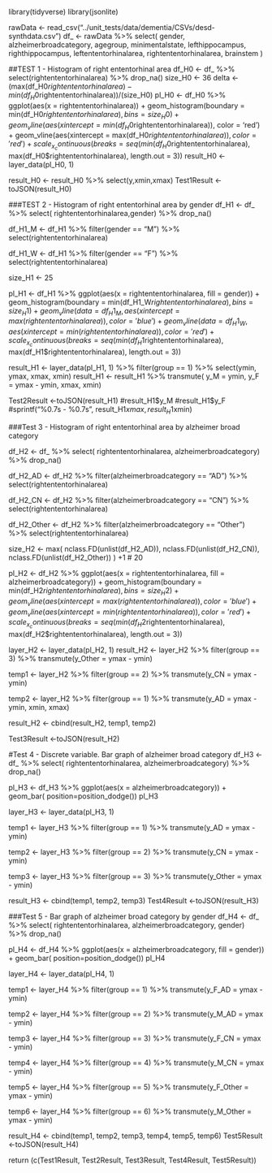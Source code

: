 library(tidyverse)
library(jsonlite)

rawData <- read_csv("../unit_tests/data/dementia/CSVs/desd-synthdata.csv")
df_ <- rawData %>%
  select(
    gender, alzheimerbroadcategory,
    agegroup, minimentalstate,
    lefthippocampus, righthippocampus,
    leftententorhinalarea, rightententorhinalarea,
    brainstem
    )

##TEST 1 - Histogram of right ententorhinal area
df_H0 <- df_ %>%
  select(rightententorhinalarea) %>%
  drop_na()
size_H0 <- 36
delta <- (max(df_H0$rightententorhinalarea) - min(df_H0$rightententorhinalarea))/(size_H0)
pl_H0 <- df_H0 %>%
  ggplot(aes(x = rightententorhinalarea)) +
  geom_histogram(boundary = min(df_H0$rightententorhinalarea), bins = size_H0) +
  geom_vline(aes(xintercept = min(df_H0$rightententorhinalarea)), color = 'red') +
  geom_vline(aes(xintercept = max(df_H0$rightententorhinalarea)), color = 'red') +
  scale_x_continuous(breaks = seq(min(df_H0$rightententorhinalarea), max(df_H0$rightententorhinalarea), length.out = 3))
result_H0 <- layer_data(pl_H0, 1)

result_H0 <-  result_H0 %>%
  select(y,xmin,xmax)
Test1Result <-toJSON(result_H0)


###TEST 2 - Histogram of right ententorhinal area by gender
df_H1 <- df_ %>%
  select( rightententorhinalarea,gender) %>%
  drop_na()

df_H1_M <- df_H1 %>%
  filter(gender == "M") %>%
  select(rightententorhinalarea)

df_H1_W <- df_H1 %>%
  filter(gender == "F") %>%
  select(rightententorhinalarea)

size_H1 <- 25

pl_H1 <- df_H1 %>%
  ggplot(aes(x = rightententorhinalarea, fill = gender)) +
  geom_histogram(boundary = min(df_H1_W$rightententorhinalarea), bins = size_H1) +
  geom_vline(data = df_H1_M, aes(xintercept = max(rightententorhinalarea)), color = 'blue') +
  geom_vline(data = df_H1_W, aes(xintercept = min(rightententorhinalarea)), color = 'red') +
    scale_x_continuous(breaks = seq(min(df_H1$rightententorhinalarea), max(df_H1$rightententorhinalarea), length.out = 3))

result_H1 <- layer_data(pl_H1, 1) %>%
  filter(group == 1) %>%
  select(ymin, ymax, xmax, xmin)
result_H1 <- result_H1 %>%
  transmute(
    y_M = ymin,
    y_F = ymax - ymin,
    xmax, xmin)

Test2Result <-toJSON(result_H1)
#result_H1$y_M
#result_H1$y_F
#sprintf("%0.7s - %0.7s", result_H1$xmax, result_H1$xmin)


###Test 3 - Histogram of right ententorhinal area by alzheimer broad category

df_H2 <- df_ %>%
  select(
    rightententorhinalarea,
    alzheimerbroadcategory) %>%
  drop_na()

df_H2_AD <- df_H2 %>%
  filter(alzheimerbroadcategory == "AD") %>%
  select(rightententorhinalarea)

df_H2_CN <- df_H2 %>%
  filter(alzheimerbroadcategory == "CN") %>%
  select(rightententorhinalarea)

df_H2_Other <- df_H2 %>%
  filter(alzheimerbroadcategory == "Other") %>%
  select(rightententorhinalarea)

size_H2 <- max(
  nclass.FD(unlist(df_H2_AD)),
  nclass.FD(unlist(df_H2_CN)),
  nclass.FD(unlist(df_H2_Other))
  ) +1 # 20

pl_H2 <- df_H2 %>%
  ggplot(aes(x = rightententorhinalarea, fill = alzheimerbroadcategory)) +
  geom_histogram(boundary = min(df_H2$rightententorhinalarea), bins = size_H2) +
  geom_vline(aes(xintercept = max(rightententorhinalarea)), color = 'blue') +
  geom_vline(aes(xintercept = min(rightententorhinalarea)), color = 'red') +
    scale_x_continuous(breaks = seq(min(df_H2$rightententorhinalarea), max(df_H2$rightententorhinalarea), length.out = 3))


layer_H2 <- layer_data(pl_H2, 1)
result_H2 <- layer_H2 %>%
  filter(group == 3) %>%
  transmute(y_Other = ymax - ymin)

temp1 <- layer_H2 %>%
  filter(group == 2) %>%
  transmute(y_CN = ymax - ymin)

temp2 <- layer_H2 %>%
  filter(group == 1) %>%
  transmute(y_AD = ymax - ymin, xmin, xmax)

result_H2 <- cbind(result_H2, temp1, temp2)

Test3Result <-toJSON(result_H2)


#Test 4 - Discrete variable. Bar graph of alzheimer broad category
df_H3 <- df_ %>%
  select(
    rightententorhinalarea,
    alzheimerbroadcategory) %>%
  drop_na()


pl_H3 <- df_H3 %>%
  ggplot(aes(x = alzheimerbroadcategory)) +
  geom_bar( position=position_dodge())
pl_H3

layer_H3 <- layer_data(pl_H3, 1)

temp1 <- layer_H3 %>%
  filter(group == 1) %>%
  transmute(y_AD = ymax - ymin)


temp2 <- layer_H3 %>%
  filter(group == 2) %>%
  transmute(y_CN = ymax - ymin)

temp3 <- layer_H3 %>%
  filter(group == 3) %>%
  transmute(y_Other = ymax - ymin)

result_H3 <- cbind(temp1, temp2, temp3)
Test4Result <-toJSON(result_H3)



###Test 5 - Bar graph of alzheimer broad category by gender
df_H4 <- df_ %>%
  select(
    rightententorhinalarea,
    alzheimerbroadcategory,
    gender) %>%
  drop_na()


pl_H4 <- df_H4 %>%
  ggplot(aes(x = alzheimerbroadcategory, fill = gender)) +
  geom_bar( position=position_dodge())
pl_H4

layer_H4 <- layer_data(pl_H4, 1)

temp1 <- layer_H4 %>%
  filter(group == 1) %>%
  transmute(y_F_AD = ymax - ymin)

temp2 <- layer_H4 %>%
  filter(group == 2) %>%
  transmute(y_M_AD = ymax - ymin)

temp3 <- layer_H4 %>%
  filter(group == 3) %>%
  transmute(y_F_CN = ymax - ymin)

temp4 <- layer_H4 %>%
  filter(group == 4) %>%
  transmute(y_M_CN = ymax - ymin)

temp5 <- layer_H4 %>%
  filter(group == 5) %>%
  transmute(y_F_Other = ymax - ymin)

temp6 <- layer_H4 %>%
  filter(group == 6) %>%
  transmute(y_M_Other = ymax - ymin)

result_H4 <- cbind(temp1, temp2, temp3, temp4, temp5, temp6)
Test5Result <-toJSON(result_H4)


 return (c(Test1Result, Test2Result, Test3Result, Test4Result, Test5Result))
